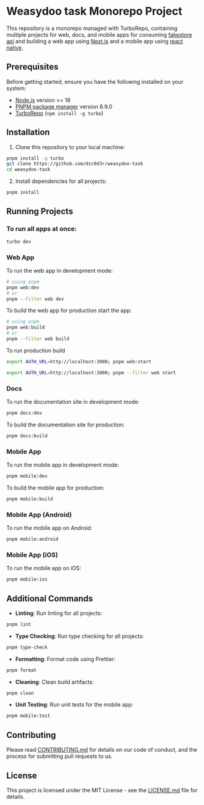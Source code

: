 # Weasydoo task Monorepo Project

This repository is a monorepo managed with TurboRepo, containing multiple projects for web, docs, and mobile apps for consuming [fakestore api](https://fakestoreapi.com/docs) and building a web app using [Next.js](https://nextjs.org) and a mobile app using [react native](https://reactnative.dev).

## Prerequisites

Before getting started, ensure you have the following installed on your system:

- [Node.js](https://nodejs.org/) version >= 18
- [PNPM package manager](https://pnpm.io/) version 8.9.0
- [TurboRepo](https://turbo.build/repo) (`npm install -g turbo`)

## Installation

1. Clone this repository to your local machine:

```bash
pnpm install -g turbo
git clone https://github.com/dzc0d3r/weasydoo-task
cd weasydoo-task
```

2. Install dependencies for all projects:

```bash
pnpm install
```

## Running Projects

### To run all apps at once:

```bash
turbo dev
```

### Web App

To run the web app in development mode:

```bash
# using pnpm
pnpm web:dev
# or
pnpm --filter web dev
```

To build the web app for production start the app:

```bash
# using pnpm
pnpm web:build
# or
pnpm --filter web build
```

To run production build

```bash
export AUTH_URL=http://localhost:3000; pnpm web:start
```

```bash
export AUTH_URL=http://localhost:3000; pnpm --filter web start
```

### Docs

To run the documentation site in development mode:

```bash
pnpm docs:dev
```

To build the documentation site for production:

```bash
pnpm docs:build
```

### Mobile App

To run the mobile app in development mode:

```bash
pnpm mobile:dev
```

To build the mobile app for production:

```bash
pnpm mobile:build
```

### Mobile App (Android)

To run the mobile app on Android:

```bash
pnpm mobile:android
```

### Mobile App (iOS)

To run the mobile app on iOS:

```bash
pnpm mobile:ios
```

## Additional Commands

- **Linting**: Run linting for all projects:

```bash
pnpm lint
```

- **Type Checking**: Run type checking for all projects:

```bash
pnpm type-check
```

- **Formatting**: Format code using Prettier:

```bash
pnpm format
```

- **Cleaning**: Clean build artifacts:

```bash
pnpm clean
```

- **Unit Testing**: Run unit tests for the mobile app:

```bash
pnpm mobile:test
```

## Contributing

Please read [CONTRIBUTING.md](CONTRIBUTING.md) for details on our code of conduct, and the process for submitting pull requests to us.

## License

This project is licensed under the MIT License - see the [LICENSE.md](LICENSE.md) file for details.

